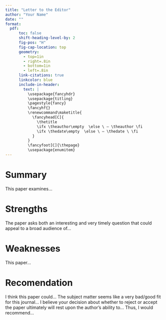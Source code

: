 ```yaml
---
title: "Letter to the Editor"
author: "Your Name"
date: ""
format: 
  pdf:
      toc: false
      shift-heading-level-by: 2
      fig-pos: "H"
      fig-cap-location: top
      geometry:
        - top=1in
        - right=.8in
        - bottom=1in
        - left=.8in
      link-citations: true
      linkcolor: blue
      include-in-header: 
        text: |
          \usepackage{fancyhdr}
          \usepackage{titling}
          \pagestyle{fancy}
          \fancyhf{}
          \renewcommand\maketitle{
            \fancyhead[C]{
              \thetitle
              \ifx \theauthor\empty  \else \ – \theauthor \fi
              \ifx \thedate\empty  \else \ – \thedate \ \fi
            }
          }
          \fancyfoot[C]{\thepage}
          \usepackage{enumitem}
---
```

  
\begin{center}
  \LARGE
  \textbf{Title of the Paper}
\end{center}

# Summary

This paper examines...

# Strengths

The paper asks both an interesting and very timely question that could appeal to a broad audience of...

# Weaknesses

This paper...

# Recomendation

I think this paper could... The subject matter seems like a very bad/good fit for this journal... I believe your decision about whether to reject or accept the paper ultimately will rest upon the author's ability to... Thus, I would recommend...
